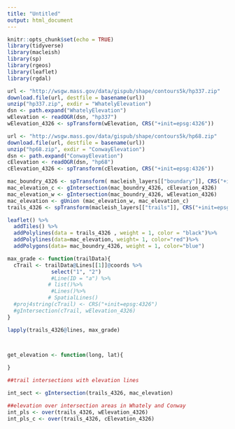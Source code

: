 ```yaml
---
title: "Untitled"
output: html_document
---
```


```r
knitr::opts_chunk$set(echo = TRUE)
library(tidyverse)
library(macleish)
library(sp)
library(rgeos)
library(leaflet)
library(rgdal)
```


```r
url <- "http://wsgw.mass.gov/data/gispub/shape/contours5k/hp337.zip"
download.file(url, destfile = basename(url))
unzip("hp337.zip", exdir = "WhatelyElevation")
dsn <- path.expand("WhatelyElevation")
wElevation <- readOGR(dsn, "hp337")
wElevation_4326 <- spTransform(wElevation, CRS("+init=epsg:4326"))


```

```r
url <- "http://wsgw.mass.gov/data/gispub/shape/contours5k/hp68.zip"
download.file(url, destfile = basename(url))
unzip("hp68.zip", exdir = "ConwayElevation")
dsn <- path.expand("ConwayElevation")
cElevation <- readOGR(dsn, "hp68")
cElevation_4326 <- spTransform(cElevation, CRS("+init=epsg:4326"))
```

```r
mac_boundry_4326 <- spTransform( macleish_layers[["boundary"]], CRS("+init=epsg:4326") )
mac_elevation_c <- gIntersection(mac_boundry_4326, cElevation_4326)
mac_elevation_w <- gIntersection(mac_boundry_4326, wElevation_4326)
mac_elevation <- gUnion (mac_elevation_w, mac_elevation_c)
trails_4326 <- spTransform(macleish_layers[["trails"]], CRS("+init=epsg:4326"))
```


```r
leaflet() %>%
  addTiles() %>%
  addPolylines(data = trails_4326 , weight = 1, color = "black")%>%
  addPolylines(data=mac_elevation, weight= 1, color="red")%>%
  addPolygons(data= mac_boundry_4326, weight = 1, color="blue")
```

```r
max_grade <- function(trailData){
  cTrail <- trailData@Lines[[1]]@coords %>%
              select("1", "2")
              #Line(ID = "a") %>%
             # list()%>%
              #Lines()%>%
             # SpatialLines()
  #proj4string(cTrail) <- CRS("+init=epsg:4326")
  #gIntersection(cTrail, wElevation_4326)
}

lapply(trails_4326@lines, max_grade)



get_elevation <- function(long, lat){
    
}
```


```r
##trail intersections with elevation lines

int_sect <- gIntersection(trails_4326, mac_elevation)

##elevation over intersection areas in Whately and Conway
int_pls <- over(trails_4326, wElevation_4326)
int_pls_c <- over(trails_4326, cElevation_4326)
```


